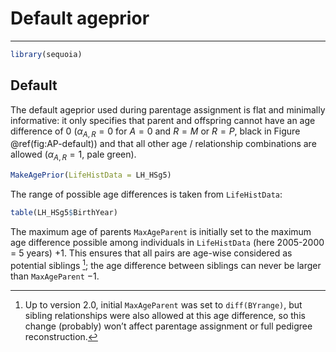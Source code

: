 # Default ageprior
 -------------------------------
```r
library(sequoia)
```

## Default {#sec:Default}

The default ageprior used during parentage assignment is flat and minimally informative: it only specifies that parent and offspring cannot have an age difference of 0 ($\alpha_{A,R}=0$ for $A=0$ and $R=M$ or $R=P$, black in Figure \@ref(fig:AP-default)) and that all other age / relationship combinations are allowed ($\alpha_{A,R}=1$, pale green). 

```r
MakeAgePrior(LifeHistData = LH_HSg5)
```


The range of possible age differences is taken from `LifeHistData`: 

```r
table(LH_HSg5$BirthYear)
```

The maximum age of parents `MaxAgeParent` is initially set to the maximum age difference possible among individuals in `LifeHistData` (here 2005-2000 = 5 years) $+1$. This ensures that all pairs are age-wise considered as potential siblings [^a]; the age difference between siblings can never be larger than `MaxAgeParent` $-1$. 


[^a]: Up to version 2.0, initial `MaxAgeParent` was  set to `diff(BYrange)`, but sibling relationships were also allowed at this age difference, so this change (probably) won't affect parentage assignment or full pedigree reconstruction.  


